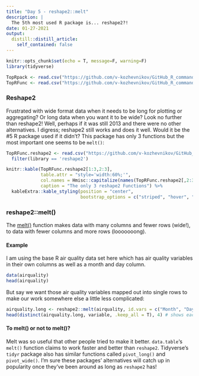 ```yaml
---
title: "Day 5 - reshape2::melt"
description: |
  The 5th most used R package is... reshape2?!
date: 01-27-2021
output:
  distill::distill_article:
    self_contained: false
---
```


```r
knitr::opts_chunk$set(echo = T, message=F, warning=F)
library(tidyverse)

TopRpack <- read.csv("https://github.com/v-kozhevnikov/GitHub_R_commands/raw/master/data/top_100_packages.csv")
TopRFunc <- read.csv("https://github.com/v-kozhevnikov/GitHub_R_commands/raw/master/data/top_2000_functions.csv")
```

### Reshape2

Frustrated with wide format data when it needs to be long for plotting or aggregating? Or long data when you want it to be wide? Look no further than reshape2! Well, perhaps if it was still 2013 and there were no other alternatives. I digress; reshape2 still works and does it well. Would it be the #5 R package used if it didn't? This package has only 3 functions but the most important one seems to be `melt()`:

```r
TopRFunc.reshape2 <- read.csv("https://github.com/v-kozhevnikov/GitHub_R_commands/raw/master/data/top_2000_functions.csv") %>%
  filter(library == 'reshape2')

knitr::kable(TopRFunc.reshape2[1:3,2:3],
             table.attr = "style='width:60%;'",
             col.names = Hmisc::capitalize(names(TopRFunc.reshape2[,2:3])),
             caption = "The only 3 reshape2 Functions") %>%
  kableExtra::kable_styling(position = "center",
                            bootstrap_options = c("striped", "hover", "condensed", "responsive"))
```

### reshape2::melt()

The [melt()](https://www.rdocumentation.org/packages/reshape2/versions/1.4.4/topics/melt) function makes data with many columns and fewer rows (wide!), to data with fewer columns and more rows (looooooong).

#### Example

I am using the base R air quality data set here which has air quality variables in their own columns as well as a month and day column.

```r
data(airquality)
head(airquality)
```

But say we want those air quality variables mapped out into single rows to make our work somewhere else a little less complicated:

```r
airquality.long <- reshape2::melt(airquality, id.vars = c("Month", "Day")) # makes air quality long and keeps month and day column
head(distinct(airquality.long, variable, .keep_all = T), 4) # shows each variable in the new long format
```

#### To melt() or not to melt()?

Melt was so useful that other people tried to make it better. `data.table`'s `melt()` function claims to work faster and better than `reshape2`. Tidyverse's `tidyr` package also has similar functions called `pivot_long()` and `pivot_wide()`. I'm sure these packages' alternatives will catch up in popularity once they've been around as long as `reshape2` has!

